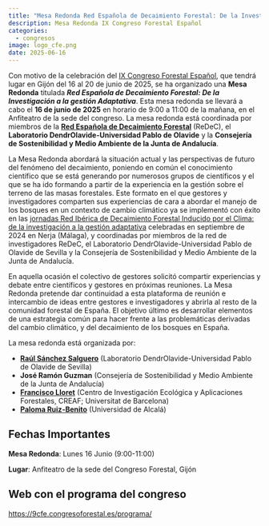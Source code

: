 ```yaml
---
title: "Mesa Redonda Red Española de Decaimiento Forestal: De la Investigación a la gestión Adaptativa"
description: Mesa Redonda IX Congreso Forestal Español
categories:
  - congresos
image: logo_cfe.png
date: 2025-06-16
---
```


Con motivo de la celebración del [IX Congreso Forestal Español](https://9cfe.congresoforestal.es/), que tendrá lugar en Gijón del 16 al 20 de junio de 2025, se ha organizado una **Mesa Redonda** titulada ***Red Española de Decaimiento Forestal: De la Investigación a la gestión Adaptativa***. Esta mesa redonda se llevará a cabo el **16 de junio de 2025** en horario de 9:00 a 11:00 de la mañana, en el Anfiteatro de la sede del congreso. La mesa redonda está coordinada por miembros de la **[Red Española de Decaimiento Forestal](https://redeciberica.es/)** (ReDeC), el **Laboratorio DendrOlavide-Universidad Pablo de Olavide** y la **Consejería de Sostenibilidad y Medio Ambiente de la Junta de Andalucía**.

La Mesa Redonda abordará la situación actual y las perspectivas de futuro del fenómeno del decaimiento, poniendo en común el conocimiento científico que se está generando por numerosos grupos de científicos y el que se ha ido formando a partir de la experiencia en la gestión sobre el terreno de las masas forestales. Este formato en el que gestores y investigadores comparten sus experiencias de cara a abordar el manejo de los bosques en un contexto de cambio climático ya se implementó con éxito en las [jornadas Red Ibérica de Decaimiento Forestal Inducido por el Clima: de la investigación a la gestión adaptativa](../../workshops/202409_nerja/programa.qmd) celebradas en septiembre de 2024 en Nerja (Málaga), y coordinadas por miembros de la red de investigadores ReDeC, el Laboratorio DendrOlavide-Universidad Pablo de Olavide de Sevilla y la Consejería de Sostenibilidad y Medio Ambiente de la Junta de Andalucía.

En aquella ocasión el colectivo de gestores solicitó compartir experiencias y debate entre científicos y gestores en próximas reuniones. La Mesa Redonda pretende dar continuidad a esta plataforma de reunión e intercambio de ideas entre gestores e investigadores y abrirla al resto de la comunidad forestal de España. El objetivo último es desarrollar elementos de una estrategia común para hacer frente a las problemáticas derivadas del cambio climático, y del decaimiento de los bosques en España.

La mesa redonda está organizada por: 

- **[Raúl Sánchez Salguero](../../people/sanchez_salguero)** (Laboratorio DendrOlavide-Universidad Pablo de Olavide de Sevilla)
- **José Ramón Guzman** (Consejería de Sostenibilidad y Medio Ambiente de la Junta de Andalucía) 
- **[Francisco Lloret](../../people/lloret_francisco)** (Centro de Investigación Ecológica y Aplicaciones Forestales, CREAF; Universitat de Barcelona) 
- **[Paloma Ruiz-Benito](../../people/ruiz_benito)** (Universidad de Alcalá)


::: {.callout-warning}
## Fechas Importantes

**Mesa Redonda**: Lunes 16 Junio (9:00-11:00)

**Lugar**: Anfiteatro de la sede del Congreso Forestal, Gijón 
:::

::: {.callout-tip}
## Web con el programa del congreso

[https://9cfe.congresoforestal.es/programa/](https://9cfe.congresoforestal.es/programa/)
:::
